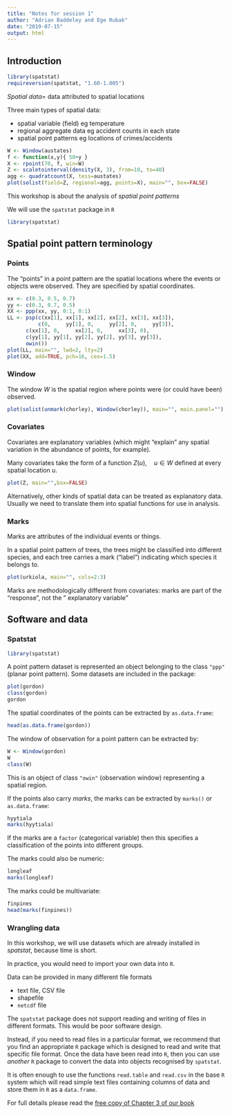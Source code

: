 ```yaml
---
title: "Notes for session 1"
author: "Adrian Baddeley and Ege Rubak"
date: "2019-07-15"
output: html
---
```


## Introduction

```r
library(spatstat)
requireversion(spatstat, "1.60-1.005")
```

_Spatial data_= data attributed to spatial locations

Three main types of spatial data:

* spatial variable (field) eg temperature
* regional aggregate data eg accident counts in each state
* spatial point patterns eg locations of crimes/accidents

```r
W <- Window(austates)
f <- function(x,y){ 50+y }
X <- rpoint(70, f, win=W)
Z <- scaletointerval(density(X, 3), from=10, to=40)
agg <- quadratcount(X, tess=austates)
plot(solist(field=Z, regional=agg, points=X), main="", box=FALSE)
```

This workshop is about the analysis of _spatial point patterns_

We will use the `spatstat` package in `R`

```r
library(spatstat)
```

## Spatial point pattern terminology

### Points

The "points" in a point pattern are the spatial locations
where the events or objects were observed. They are specified
by spatial coordinates.

```r
xx <- c(0.3, 0.5, 0.7)
yy <- c(0.3, 0.7, 0.5)
XX <- ppp(xx, yy, 0:1, 0:1)
LL <- psp(c(xx[1], xx[1], xx[2], xx[2], xx[3], xx[3]),
          c(0,     yy[1], 0,     yy[2], 0,     yy[3]),
	  c(xx[1], 0,     xx[2], 0,     xx[3], 0),
	  c(yy[1], yy[1], yy[2], yy[2], yy[3], yy[3]),
	  owin())
plot(LL, main="", lwd=2, lty=2)
plot(XX, add=TRUE, pch=16, cex=1.5)
```

### Window

The window $W$ is the spatial region where
points were (or could have been) observed.

```r
plot(solist(unmark(chorley), Window(chorley)), main="", main.panel="")
```

### Covariates

Covariates are explanatory variables (which might "explain"
any spatial variation in the abundance of points, for example).

Many covariates take the form of a function $Z(u), \quad u \in W$
defined at every spatial location $u$.

```r
plot(Z, main="",box=FALSE)
```

Alternatively, other kinds of spatial data can be treated as
explanatory data. Usually we need to translate them into spatial functions
for use in analysis.

### Marks

Marks are attributes of the individual events or things.

In a spatial point pattern of trees, the trees might be classified
into different species, and each tree carries a mark ("label")
indicating which species it belongs to.

```r
plot(urkiola, main="", cols=2:3)
```

Marks are methodologically different from covariates:
marks are part of the "response", not the "
explanatory variable"

## Software and data 

### Spatstat

```r
library(spatstat)
```

A point pattern dataset is represented an object belonging to the class
`"ppp"` (planar point pattern). Some datasets are included in the package:

```r
plot(gordon)
class(gordon)
gordon
```

The spatial coordinates of the points can be extracted by
`as.data.frame`:

```r
head(as.data.frame(gordon))
```

The window of observation for a point pattern can be extracted by:

```r
W <- Window(gordon)
W
class(W)
```

This is an object of class `"owin"` (observation window)
representing a spatial region.

If the points also carry _marks_, the marks can be extracted by
`marks()` or `as.data.frame`:

```r
hyytiala
marks(hyytiala)
```

If the marks are a `factor` (categorical variable) then this specifies
a classification of the points into different groups.

The marks could also be numeric:

```r
longleaf
marks(longleaf)
```

The marks could be multivariate:

```r
finpines
head(marks(finpines))
```

### Wrangling data

In this workshop, we will use datasets which are already
installed in _spatstat_, because time is short.

In practice, you would need to import your own data into `R`.

Data can be provided in many different file formats

* text file, CSV file
* shapefile
* `netcdf` file

The `spatstat` package does not support reading and writing of
files in different formats. This would be poor software design.

Instead, if you need to read files in a particular format,
we recommend that you find an appropriate `R` package
which is designed to read and write
that specific file format. Once the data have been read into `R`, then
you can use _another_ `R` package to convert the data into
objects recognised by `spatstat`. 

It is often enough to use 
the functions `read.table` and `read.csv` in the base `R` system
which will read simple text files containing columns of data and
store them in `R` as a `data.frame`. 

For full details please read the
[free copy of Chapter 3 of our book](http://book.spatstat.org/sample-chapters/chapter03.pdf)

